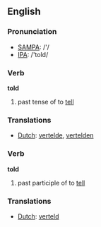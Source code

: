 ==English==

{{rank|world|thing|set|196|told|both|having|look}}

=== Pronunciation ===
*[[w:SAMPA|SAMPA]]: /'/
*[[w:IPA|IPA]]: /'told/

=== Verb ===
'''told'''
# past tense of to [[tell]]

=== Translations ===
*[[Dutch]]: [[vertelde]], [[vertelden]]

=== Verb ===
'''told'''
# past participle of to [[tell]]

=== Translations ===
*[[Dutch]]: [[verteld]]
